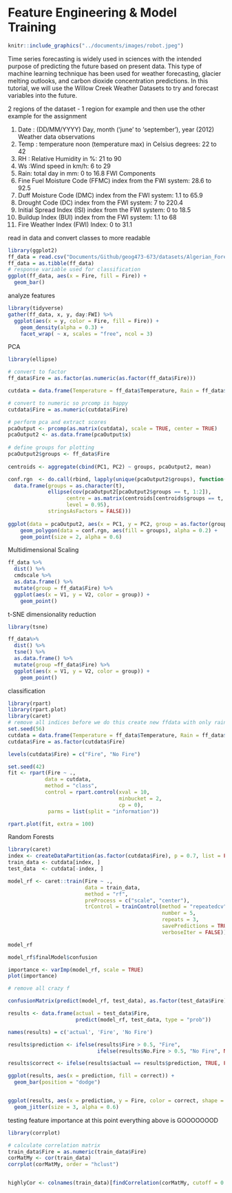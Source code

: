 # Feature Engineering & Model Training

```r
knitr::include_graphics("../documents/images/robot.jpeg")  
```

Time series forecasting is widely used in sciences with the intended purpose of predicting the future based on present data. This type of machine learning technique has been used for weather forecasting, glacier melting outlooks, and carbon dioxide concentration predictions. In this tutorial, we will use the Willow Creek Weather Datasets to try and forecast variables into the future. 

2 regions of the dataset - 1 region for example and then use the other example for the assignment

1. Date : (DD/MM/YYYY) Day, month ('june' to 'september'), year (2012)
Weather data observations
2. Temp : temperature noon (temperature max) in Celsius degrees: 22 to 42
3. RH : Relative Humidity in %: 21 to 90
4. Ws :Wind speed in km/h: 6 to 29
5. Rain: total day in mm: 0 to 16.8
FWI Components
6. Fine Fuel Moisture Code (FFMC) index from the FWI system: 28.6 to 92.5
7. Duff Moisture Code (DMC) index from the FWI system: 1.1 to 65.9
8. Drought Code (DC) index from the FWI system: 7 to 220.4
9. Initial Spread Index (ISI) index from the FWI system: 0 to 18.5
10. Buildup Index (BUI) index from the FWI system: 1.1 to 68
11. Fire Weather Index (FWI) Index: 0 to 31.1


read in data and convert classes to more readable
```r
library(ggplot2)
ff_data = read.csv("Documents/Github/geog473-673/datasets/Algerian_Forest_Fires.csv")
ff_data = as.tibble(ff_data)
# response variable used for classification
ggplot(ff_data, aes(x = Fire, fill = Fire)) +
  geom_bar()
```

analyze features
```r
library(tidyverse)
gather(ff_data, x, y, day:FWI) %>%
  ggplot(aes(x = y, color = Fire, fill = Fire)) +
    geom_density(alpha = 0.3) +
    facet_wrap( ~ x, scales = "free", ncol = 3)
```


PCA 

```r
library(ellipse)

# convert to factor 
ff_data$Fire = as.factor(as.numeric(as.factor(ff_data$Fire)))

cutdata = data.frame(Temperature = ff_data$Temperature, Rain = ff_data$Rain, RH = ff_data$RH, Ws = ff_data$Ws, Fire = ff_data$Fire)

# convert to numeric so prcomp is happy
cutdata$Fire = as.numeric(cutdata$Fire)

# perform pca and extract scores
pcaOutput <- prcomp(as.matrix(cutdata), scale = TRUE, center = TRUE)
pcaOutput2 <- as.data.frame(pcaOutput$x)
  
# define groups for plotting
pcaOutput2$groups <- ff_data$Fire 
  
centroids <- aggregate(cbind(PC1, PC2) ~ groups, pcaOutput2, mean)

conf.rgn  <- do.call(rbind, lapply(unique(pcaOutput2$groups), function(t)
  data.frame(groups = as.character(t),
             ellipse(cov(pcaOutput2[pcaOutput2$groups == t, 1:2]),
                   centre = as.matrix(centroids[centroids$groups == t, 2:3]),
                   level = 0.95),
             stringsAsFactors = FALSE)))
    
ggplot(data = pcaOutput2, aes(x = PC1, y = PC2, group = as.factor(groups), color = as.factor(groups))) + 
    geom_polygon(data = conf.rgn, aes(fill = groups), alpha = 0.2) +
    geom_point(size = 2, alpha = 0.6)


```
Multidimensional Scaling

```r
ff_data %>%
  dist() %>%
  cmdscale %>%
  as.data.frame() %>%
  mutate(group = ff_data$Fire) %>%
  ggplot(aes(x = V1, y = V2, color = group)) +
    geom_point()


```

t-SNE dimensionality reduction
```r
library(tsne)

ff_data%>%
  dist() %>%
  tsne() %>%
  as.data.frame() %>%
  mutate(group =ff_data$Fire) %>%
  ggplot(aes(x = V1, y = V2, color = group)) +
    geom_point()

```

classification

```r
library(rpart)
library(rpart.plot)
library(caret)
# remove all indices before we do this create new ffdata with only rain, rh, temperature, 
set.seed(56)
cutdata = data.frame(Temperature = ff_data$Temperature, Rain = ff_data$Rain, RH = ff_data$RH, Ws = ff_data$Ws, Fire = ff_data$Fire)
cutdata$Fire = as.factor(cutdata$Fire)

levels(cutdata$Fire) = c("Fire", "No Fire")

set.seed(42)
fit <- rpart(Fire ~ .,
            data = cutdata,
            method = "class",
            control = rpart.control(xval = 10, 
                                    minbucket = 2, 
                                    cp = 0), 
             parms = list(split = "information"))

rpart.plot(fit, extra = 100)

```



Random Forests

```r
library(caret)
index <- createDataPartition(as.factor(cutdata$Fire), p = 0.7, list = FALSE)
train_data <- cutdata[index, ]
test_data  <- cutdata[-index, ]

model_rf <- caret::train(Fire ~ .,
                         data = train_data,
                         method = "rf",
                         preProcess = c("scale", "center"),
                         trControl = trainControl(method = "repeatedcv", 
                                                  number = 5, 
                                                  repeats = 3, 
                                                  savePredictions = TRUE, 
                                                  verboseIter = FALSE))

model_rf

model_rf$finalModel$confusion

importance <- varImp(model_rf, scale = TRUE)
plot(importance)

# remove all crazy f
```

```r
confusionMatrix(predict(model_rf, test_data), as.factor(test_data$Fire))

results <- data.frame(actual = test_data$Fire,
                      predict(model_rf, test_data, type = "prob"))

names(results) = c('actual', 'Fire', 'No Fire')

results$prediction <- ifelse(results$Fire > 0.5, "Fire",
                             ifelse(results$No.Fire > 0.5, "No Fire", NA))

results$correct <- ifelse(results$actual == results$prediction, TRUE, FALSE)

ggplot(results, aes(x = prediction, fill = correct)) +
  geom_bar(position = "dodge")


ggplot(results, aes(x = prediction, y = Fire, color = correct, shape = correct)) +
  geom_jitter(size = 3, alpha = 0.6)


```





testing feature importance at this point everything above is GOOOOOOOD

```r
library(corrplot)

# calculate correlation matrix
train_data$Fire = as.numeric(train_data$Fire)
corMatMy <- cor(train_data)
corrplot(corMatMy, order = "hclust")


highlyCor <- colnames(train_data)[findCorrelation(corMatMy, cutoff = 0.7, verbose = TRUE)]


```